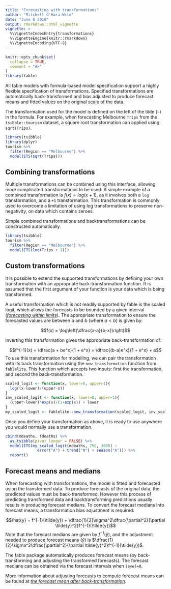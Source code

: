 ```yaml
---
title: "Forecasting with transformations"
author: "Mitchell O'Hara-Wild"
date: "June 6 2018"
output: rmarkdown::html_vignette
vignette: >
  %\VignetteIndexEntry{transformations}
  %\VignetteEngine{knitr::rmarkdown}
  %\VignetteEncoding{UTF-8}
---
```


```r
knitr::opts_chunk$set(
  collapse = TRUE,
  comment = "#>"
)
library(fable)
```

All fable models with formula-based model specification support a highly flexible specification of transformations. Specified transformations are automatically back-transformed and bias adjusted to produce forecast means and fitted values on the original scale of the data.

The transformation used for the model is defined on the left of the tilde (`~`) in the formula. For example, when forecasting Melbourne `Trips` from the `tsibble::tourism` dataset, a square root transformation can applied using `sqrt(Trips)`.

```r
library(tsibble)
library(dplyr)
tourism %>%
  filter(Region == "Melbourne") %>% 
  model(ETS(sqrt(Trips)))
```

## Combining transformations
Multiple transformations can be combined using this interface, allowing more complicated transformations to be used. A simple example of a combined transformation is $f(x) = log(x+1)$, as it involves both a `log` transformation, and a `+1` transformation. This transformation is commonly used to overcome a limitation of using log transformations to preserve non-negativity, on data which contains zeroes.

Simple combined transformations and backtransformations can be constructed automatically.
```r
library(tsibble)
tourism %>%
  filter(Region == "Melbourne") %>% 
  model(ETS(log(Trips + 1)))
```


## Custom transformations
It is possible to extend the supported transformations by defining your own transformation with an appropriate back-transformation function. It is assumed that the first argument of your function is your data which is being transformed.

A useful transformation which is not readily supported by fable is the scaled logit, which allows the forecasts to be bounded by a given interval ([*forecasting within limits*](https://robjhyndman.com/hyndsight/forecasting-within-limits/)). The appropriate transformation to ensure the forecasted values are between $a$ and $b$ (where $a<b$) is given by:

$$f(x) = \log\left(\dfrac{x-a}{b-x}\right)$$

Inverting this transformation gives the appropriate back-transformation of:

$$f^{-1}(x) = \dfrac{a + be^x}{1 + e^x} = \dfrac{(b-a)e^x}{1 + e^x} + a$$ 
To use this transformation for modelling, we can pair the transformation with its back transformation using the `new_transformation` function from `fablelite`. This function which accepts two inputs: first the transformation, and second the back-transformation.
```r
scaled_logit <- function(x, lower=0, upper=1){
  log((x-lower)/(upper-x))
}
inv_scaled_logit <- function(x, lower=0, upper=1){
  (upper-lower)*exp(x)/(1+exp(x)) + lower
}
my_scaled_logit <- fablelite::new_transformation(scaled_logit, inv_scaled_logit)
```

Once you define your transformation as above, it is ready to use anywhere you would normally use a transformation.
```r
cbind(mdeaths, fdeaths) %>%
  as_tsibble(pivot_longer = FALSE) %>% 
  model(ETS(my_scaled_logit(mdeaths, 750, 3000) ~
              error("A") + trend("N") + season("A"))) %>%
  report()
```

## Forecast means and medians
When forecasting with transformations, the model is fitted and forecasted using the transformed data. To produce forecasts of the original data, the predicted values must be back-transformed. However this process of predicting transformed data and backtransforming predictions usually results in producing forecast medians. To convert the forecast medians into forecast means, a transformation bias  adjustment is required:

$$\hat{y} = f^{-1}(\tilde{y}) + \dfrac{1}{2}\sigma^2\dfrac{\partial^2}{\partial \tilde{y}^2}f^{-1}(\tilde{y})$$
Note that the forecast medians are given by $f^{-1}(\tilde{y})$, and the adjustment needed to produce forecast means ($\hat{y}$) is $\dfrac{1}{2}\sigma^2\dfrac{\partial^2}{\partial \tilde{y}^2}f^{-1}(\tilde{y})$.

The fable package automatically produces forecast means (by back-transforming and adjusting the transformed forecasts). The forecast medians can be obtained via the forecast intervals when `level=0`.

More information about adjusting forecasts to compute forecast means can be found at [*the forecast mean after back-transformation*](https://robjhyndman.com/hyndsight/backtransforming/).